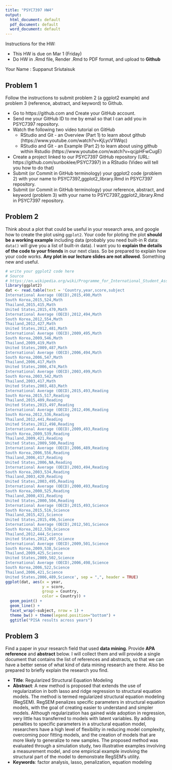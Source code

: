 ```yaml
---
title: "PSYC7397 HW4"
output:
  html_document: default
  pdf_document: default
  word_document: default
---
```

Instructions for the HW: 

  + This HW is due on Mar 1 (Friday)
  + Do HW in .Rmd file, Render .Rmd to PDF format, and upload to **Github**

Your Name : Suppanut Sriutaisuk


## Problem 1

Follow the instructions to submit problem 2 (a ggplot2 example) and problem 3 (reference, abstract, and keyword) to Github. 

- Go to https://github.com and Create your GitHub account. 
- Send me your GitHub ID to me by email so that I can add you in PSYC7397 repository. 
- Watch the following two video tutorial on GitHub
    - RStudio and Git - an Overview (Part 1) to learn about github (https://www.youtube.com/watch?v=KjLycV1IWqc) 
    - RStudio and Git - an Example (Part 2) to learn about using github within Rstudio (https://www.youtube.com/watch?v=qcjpHFwCugE) 
- Create a project linked to our PSYC7397 GitHub repository (URL: https://github.com/sunboklee/PSYC7397) in a RStudio (Video will tell you how to do that)
- Submit (or Commit in GitHub terminology) your ggplot2 code (problem 2) with your name to PSYC7397_ggplot2_library.Rmd in PSYC7397 repository. 
- Submit (or Commit in GitHub terminology) your reference, abstract, and keyword  (problem 3) with your name to PSYC7397_ggplot2_library.Rmd in PSYC7397 repository. 


## Problem 2

Think about a plot that could be useful in your research area, and google how to create the plot using `ggplot2`. Your code for ploting the plot **should be a working example** including data (probably you need built-in R data: `data()` will give you a list of built-in data). I want you to **explain the details of the code to your friends** in our next class. So be prepared to explain how your code works. **Any plot in our lecture slides are not allowed**. Something new and useful. 
```r
# write your ggplot2 code here
# Source
# https://en.wikipedia.org/wiki/Programme_for_International_Student_Assessment     
library(ggplot2)
dat <- read.table(text = 'Country,year,score,subject
International Average (OECD),2015,490,Math
South Korea,2015,524,Math
Thailand,2015,415,Math
United States,2015,470,Math
International Average (OECD),2012,494,Math
South Korea,2012,554,Math
Thailand,2012,427,Math
United States,2012,481,Math
International Average (OECD),2009,495,Math
South Korea,2009,546,Math
Thailand,2009,419,Math
United States,2009,487,Math
International Average (OECD),2006,494,Math
South Korea,2006,547,Math
Thailand,2006,417,Math
United States,2006,474,Math
International Average (OECD),2003,499,Math
South Korea,2003,542,Math
Thailand,2003,417,Math
United States,2003,483,Math
International Average (OECD),2015,493,Reading
South Korea,2015,517,Reading
Thailand,2015,409,Reading
United States,2015,497,Reading
International Average (OECD),2012,496,Reading
South Korea,2012,536,Reading
Thailand,2012,441,Reading
United States,2012,498,Reading
International Average (OECD),2009,493,Reading
South Korea,2009,539,Reading
Thailand,2009,421,Reading
United States,2009,500,Reading
International Average (OECD),2006,489,Reading
South Korea,2006,556,Reading
Thailand,2006,417,Reading
United States,2006,NA,Reading
International Average (OECD),2003,494,Reading
South Korea,2003,534,Reading
Thailand,2003,420,Reading
United States,2003,495,Reading
International Average (OECD),2000,493,Reading
South Korea,2000,525,Reading
Thailand,2000,431,Reading
United States,2000,504,Reading
International Average (OECD),2015,493,Science
South Korea,2015,516,Science
Thailand,2015,421,Science
United States,2015,496,Science
International Average (OECD),2012,501,Science
South Korea,2012,538,Science
Thailand,2012,444,Science
United States,2012,497,Science
International Average (OECD),2009,501,Science
South Korea,2009,538,Science
Thailand,2009,425,Science
United States,2009,502,Science
International Average (OECD),2006,498,Science
South Korea,2006,522,Science
Thailand,2006,421,Science
United States,2006,489,Science', sep = ",", header = TRUE)
ggplot(dat, aes(x = year, 
                y = score, 
                group = Country, 
                color = Country)) + 
  geom_point() +
  geom_line() +
  facet_wrap(~subject, nrow = 1) + 
  theme_bw() + theme(legend.position="bottom") +
  ggtitle("PISA results across years")
```

## Problem 3

Find a paper in your research field that used **data mining**. Provide **APA reference** and **abstract** below. I will collect them and will provide a single document that contains the list of references and abstracts, so that we can have a better sense of what kind of data mining research are there. Also be prepared to briefly explain the research you find. 

- **Title**: Regularized Structural Equation Modeling
- **Abstract**: A new method is proposed that extends the use of regularization in both lasso and ridge regression to structural equation models. The method is termed regularized structural equation modeling (RegSEM). RegSEM penalizes specific parameters in structural equation models, with the goal of creating easier to understand and simpler models. Although regularization has gained wide adoption in regression, very little has transferred to models with latent variables. By adding penalties to specific parameters in a structural equation model, researchers have a high level of flexibility in reducing model complexity, overcoming poor fitting models, and the creation of models that are more likely to generalize to new samples. The proposed method was evaluated through a simulation study, two illustrative examples involving a measurement model, and one empirical example involving the structural part of the model to demonstrate RegSEM’s utility.
- **Keywords**: factor analysis, lasso, penalization, equation modeling




